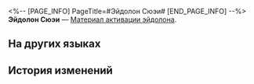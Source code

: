 <%-- [PAGE_INFO]
PageTitle=#Эйдолон Сюэи#
[END_PAGE_INFO] --%>
{{Предмет Инфобокс
|id          = 11214
|Изображение = Предмет Эйдолон Сюэи.png
|Тип         = Материал активации эйдолона
|Инвентарь   = 
|Редкость    = 4
|Эффект      = 
|Описание    = Материал для повышения уровня Эйдолона Сюэи.
}}
'''Эйдолон Сюэи''' — [[Материал активации эйдолона]].

==На других языках==
{{На других языках
|en   = Xueyi's Eidolon
|zhs  = 【雪衣】的星魂
|zht  = 【雪衣】的星魂
|ja   = 「雪衣」の星魂
|ko   = [설의]의 성혼
|es   = Eidolon de Xueyi
|fr   = Eidolon de Xueyi
|ru   = Эйдолон Сюэи
|th   = Eidolon ของ Xueyi
|vi   = Tinh Hồn Của Xueyi
|de   = Xueyis Eidolon
|id   = Xueyi's Eidolon
|pt   = Eidolon de Xueyi
}}

==История изменений==
{{История изменений|3.5}}